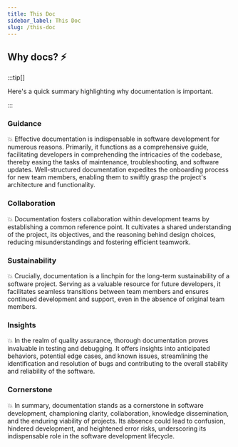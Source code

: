 ```yaml
---
title: This Doc
sidebar_label: This Doc
slug: /this-doc
---
```


## Why docs? ⚡️

:::tip[]

Here's a quick summary highlighting why documentation is important.

:::

### Guidance

💥 Effective documentation is indispensable in software development for numerous reasons. Primarily, it functions as a comprehensive guide, facilitating developers in comprehending the intricacies of the codebase, thereby easing the tasks of maintenance, troubleshooting, and software updates. Well-structured documentation expedites the onboarding process for new team members, enabling them to swiftly grasp the project's architecture and functionality.

### Collaboration

💥 Documentation fosters collaboration within development teams by establishing a common reference point. It cultivates a shared understanding of the project, its objectives, and the reasoning behind design choices, reducing misunderstandings and fostering efficient teamwork.

### Sustainability

💥 Crucially, documentation is a linchpin for the long-term sustainability of a software project. Serving as a valuable resource for future developers, it facilitates seamless transitions between team members and ensures continued development and support, even in the absence of original team members.

### Insights

💥 In the realm of quality assurance, thorough documentation proves invaluable in testing and debugging. It offers insights into anticipated behaviors, potential edge cases, and known issues, streamlining the identification and resolution of bugs and contributing to the overall stability and reliability of the software.

### Cornerstone

💥 In summary, documentation stands as a cornerstone in software development, championing clarity, collaboration, knowledge dissemination, and the enduring viability of projects. Its absence could lead to confusion, hindered development, and heightened error risks, underscoring its indispensable role in the software development lifecycle.